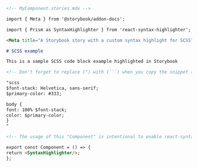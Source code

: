 ````md
<!-- MyComponent.stories.mdx -->

import { Meta } from '@storybook/addon-docs';

import { Prism as SyntaxHighlighter } from 'react-syntax-highlighter';

<Meta title="A Storybook story with a custom syntax highlight for SCSS" />

# SCSS example

This is a sample SCSS code block example highlighted in Storybook

<!-- Don't forget to replace (") with (```) when you copy the snippet to your own app -->

"scss
$font-stack: Helvetica, sans-serif;
$primary-color: #333;

body {
font: 100% $font-stack;
color: $primary-color;
}
"

<!-- The usage of this "Component" is intentional to enable react-syntax-highlighter's own highlighter -->

export const Component = () => {
return <SyntaxHighlighter/>;
};
````
